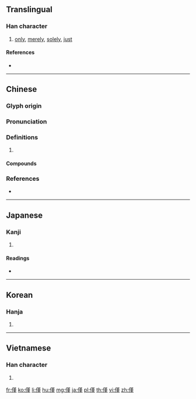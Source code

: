 {{character info/new}}
{{also|仅}}
==Translingual==

===Han character===
{{Han char|rn=9|rad=人|as=11|sn=13|four=24214|canj=OTLM|ids=⿰亻堇 <small>(GTKV)</small>,⿰亻𦰌 <small>(J)</small>}}

# [[only]], [[merely]], [[solely]], [[just]]

====References====
* {{Han ref|kx=0115.200|dkj=01048|dj=0246.080|hdz=10208.020|uh=50C5|ud=20677|bh=B6C8|bd=46792}}

----

==Chinese==
{{zh-forms|s=仅}}

===Glyph origin===
{{Han etym}}

===Pronunciation===
{{zh-pron
|m=jǐn
|c=gan2,gan6
|mn=kín/kīn/lím
|mc=y
|oc=y
|cat=adv
}}

===Definitions===
{{zh-hanzi}}

# {{rfdef|zh}}

====Compounds====
{{zh-der|不僅|僅可|僅以身免|僅有|僅夠|僅只|僅僅|僅容旋馬|功僅補過|碩果僅存|絕無僅有}}

===References===
* {{R:yue:Hanzi}}

----

==Japanese==

===Kanji===
{{ja-kanji|grade=|rs=人11}}

# {{defn|lang=ja|sort=人11}}

====Readings====
* {{ja-readings|on=[[きん]] (kin)|kun=[[わずかに]] (wazukani), [[わずか]] (wazuka)}}

----

==Korean==

===Hanja===
{{ko-hanja|hangeul=근|rv=geun|mr=kŭn}}

# {{defn|lang=ko|sort=人11}}

----

==Vietnamese==

===Han character===
{{vi-hantu|[[cẩn]], [[cận]]|rs=人11}}

# {{defn|lang=vi|sort=人11}}

[[fr:僅]]
[[ko:僅]]
[[li:僅]]
[[hu:僅]]
[[mg:僅]]
[[ja:僅]]
[[pl:僅]]
[[th:僅]]
[[vi:僅]]
[[zh:僅]]